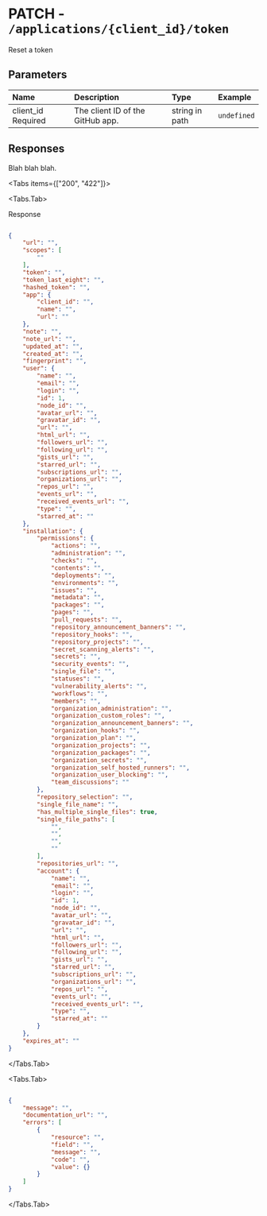 
# PATCH - `/applications/{client_id}/token`

Reset a token

## Parameters

| Name | Description | Type | Example |
| :---- | :---- | :---- | :---- |
| client_id <span class="bg-blue-100 text-blue-800 text-xs font-medium me-2 px-2.5 py-0.5 rounded dark:bg-blue-900 dark:text-blue-300">Required</span> | The client ID of the GitHub app. | string in path | `undefined` |

## Responses

Blah blah blah.

<Tabs items={["200", "422"]}>

<Tabs.Tab>

Response

```json

{
    "url": "",
    "scopes": [
        ""
    ],
    "token": "",
    "token_last_eight": "",
    "hashed_token": "",
    "app": {
        "client_id": "",
        "name": "",
        "url": ""
    },
    "note": "",
    "note_url": "",
    "updated_at": "",
    "created_at": "",
    "fingerprint": "",
    "user": {
        "name": "",
        "email": "",
        "login": "",
        "id": 1,
        "node_id": "",
        "avatar_url": "",
        "gravatar_id": "",
        "url": "",
        "html_url": "",
        "followers_url": "",
        "following_url": "",
        "gists_url": "",
        "starred_url": "",
        "subscriptions_url": "",
        "organizations_url": "",
        "repos_url": "",
        "events_url": "",
        "received_events_url": "",
        "type": "",
        "starred_at": ""
    },
    "installation": {
        "permissions": {
            "actions": "",
            "administration": "",
            "checks": "",
            "contents": "",
            "deployments": "",
            "environments": "",
            "issues": "",
            "metadata": "",
            "packages": "",
            "pages": "",
            "pull_requests": "",
            "repository_announcement_banners": "",
            "repository_hooks": "",
            "repository_projects": "",
            "secret_scanning_alerts": "",
            "secrets": "",
            "security_events": "",
            "single_file": "",
            "statuses": "",
            "vulnerability_alerts": "",
            "workflows": "",
            "members": "",
            "organization_administration": "",
            "organization_custom_roles": "",
            "organization_announcement_banners": "",
            "organization_hooks": "",
            "organization_plan": "",
            "organization_projects": "",
            "organization_packages": "",
            "organization_secrets": "",
            "organization_self_hosted_runners": "",
            "organization_user_blocking": "",
            "team_discussions": ""
        },
        "repository_selection": "",
        "single_file_name": "",
        "has_multiple_single_files": true,
        "single_file_paths": [
            "",
            "",
            "",
            ""
        ],
        "repositories_url": "",
        "account": {
            "name": "",
            "email": "",
            "login": "",
            "id": 1,
            "node_id": "",
            "avatar_url": "",
            "gravatar_id": "",
            "url": "",
            "html_url": "",
            "followers_url": "",
            "following_url": "",
            "gists_url": "",
            "starred_url": "",
            "subscriptions_url": "",
            "organizations_url": "",
            "repos_url": "",
            "events_url": "",
            "received_events_url": "",
            "type": "",
            "starred_at": ""
        }
    },
    "expires_at": ""
}

```

</Tabs.Tab>

<Tabs.Tab>



```json

{
    "message": "",
    "documentation_url": "",
    "errors": [
        {
            "resource": "",
            "field": "",
            "message": "",
            "code": "",
            "value": {}
        }
    ]
}

```

</Tabs.Tab>

</Tabs>